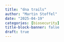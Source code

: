 ```yaml
---
title: "dna trails"
author: "Martin Stoffel"
date: "2025-04-19"
categories: [biosecurity]
title-block-banner: false
draft: true
---
```


